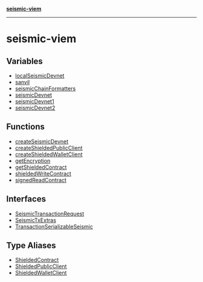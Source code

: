 [**seismic-viem**](/seismic-viem/README.mdx)

---

# seismic-viem

## Variables

- [localSeismicDevnet](/seismic-viem/variables/localSeismicDevnet.mdx)
- [sanvil](/seismic-viem/variables/sanvil.mdx)
- [seismicChainFormatters](/seismic-viem/variables/seismicChainFormatters.mdx)
- [seismicDevnet](/seismic-viem/variables/seismicDevnet.mdx)
- [seismicDevnet1](/seismic-viem/variables/seismicDevnet1.mdx)
- [seismicDevnet2](/seismic-viem/variables/seismicDevnet2.mdx)

## Functions

- [createSeismicDevnet](/seismic-viem/functions/createSeismicDevnet.mdx)
- [createShieldedPublicClient](/seismic-viem/functions/createShieldedPublicClient.mdx)
- [createShieldedWalletClient](/seismic-viem/functions/createShieldedWalletClient.mdx)
- [getEncryption](/seismic-viem/functions/getEncryption.mdx)
- [getShieldedContract](/seismic-viem/functions/getShieldedContract.mdx)
- [shieldedWriteContract](/seismic-viem/functions/shieldedWriteContract.mdx)
- [signedReadContract](/seismic-viem/functions/signedReadContract.mdx)

## Interfaces

- [SeismicTransactionRequest](/seismic-viem/interfaces/SeismicTransactionRequest.mdx)
- [SeismicTxExtras](/seismic-viem/interfaces/SeismicTxExtras.mdx)
- [TransactionSerializableSeismic](/seismic-viem/interfaces/TransactionSerializableSeismic.mdx)

## Type Aliases

- [ShieldedContract](/seismic-viem/type-aliases/ShieldedContract.mdx)
- [ShieldedPublicClient](/seismic-viem/type-aliases/ShieldedPublicClient.mdx)
- [ShieldedWalletClient](/seismic-viem/type-aliases/ShieldedWalletClient.mdx)
